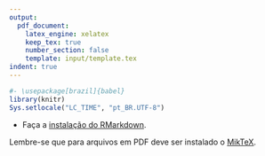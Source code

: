 ```yaml
---
output:
  pdf_document:
    latex_engine: xelatex
    keep_tex: true
    number_section: false
    template: input/template.tex
indent: true
---
```


```r
#- \usepackage[brazil]{babel}
library(knitr)
Sys.setlocale("LC_TIME", "pt_BR.UTF-8")
```

\begin{center}
\begin{Large}
Atividade 1
\end{Large}
\end{center}

\vspace{0.5cm}

- Faça a [instalação do RMarkdown](https://estatsej.github.io/curso_rmarkdown/intro.html#criando-o-primeiro-documento).

Lembre-se que para arquivos em PDF deve ser instalado o [MikTeX](https://estatsej.github.io/curso_rmarkdown/intro.html#download-miktex).

